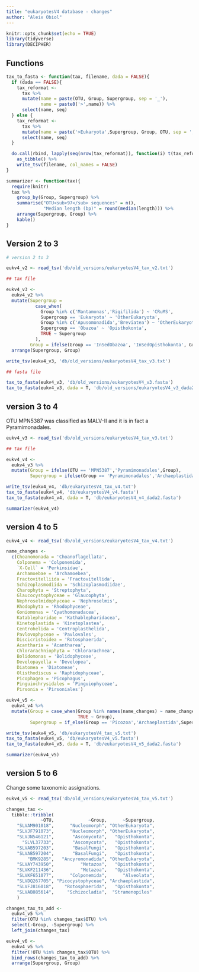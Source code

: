 ```yaml
---
title: "eukaryotesV4 database - changes"
author: "Aleix Obiol"
---
```


```r
knitr::opts_chunk$set(echo = TRUE)
library(tidyverse)
library(DECIPHER)
```

## Functions

```r
tax_to_fasta <- function(tax, filename, dada = FALSE){
  if (dada == FALSE){
    tax_reformat <- 
      tax %>%
      mutate(name = paste(OTU, Group, Supergroup, sep = '_'),
             name = paste0('>',name)) %>% 
      select(name, seq)
  } else {
    tax_reformat <- 
      tax %>%
      mutate(name = paste('>Eukaryota',Supergroup, Group, OTU, sep = ';')) %>% 
      select(name, seq)
  }

  do.call(rbind, lapply(seq(nrow(tax_reformat)), function(i) t(tax_reformat[i, ]))) %>% 
    as_tibble() %>% 
    write_tsv(filename, col_names = FALSE)
}

summarizer <- function(tax){
  require(knitr)
  tax %>% 
    group_by(Group, Supergroup) %>% 
    summarise("OTU<sub>97</sub> sequences" = n(),
              "Median length (bp)" = round(median(length))) %>% 
    arrange(Supergroup, Group) %>% 
    kable()
} 
```

## Version 2 to 3

```r
# version 2 to 3

eukv4_v2 <- read_tsv('db/old_versions/eukaryotesV4_tax_v2.txt')

## tax file

eukv4_v3 <-
  eukv4_v2 %>%
  mutate(Supergroup =
           case_when(
             Group %in% c('Mantamonas','Rigifilida') ~ 'CRuMS',
             Supergroup == 'Eukaryota' ~ 'OtherEukaryota',
             Group %in% c('Apusomonadida','Breviatea') ~ 'OtherEukaryota',
             Supergroup == 'Obazoa' ~ 'Opisthokonta',
             TRUE ~ Supergroup
           ),
         Group = ifelse(Group == 'InSedObazoa', 'InSedOpisthokonta', Group)) %>%
  arrange(Supergroup, Group)

write_tsv(eukv4_v3, 'db/old_versions/eukaryotesV4_tax_v3.txt')

## fasta file

tax_to_fasta(eukv4_v3, 'db/old_versions/eukaryotesV4_v3.fasta')
tax_to_fasta(eukv4_v3, dada = T, 'db/old_versions/eukaryotesV4_v3_dada2.fasta')
```

## version 3 to 4

OTU MPN5387 was classified as MALV-II and it is in fact a Pyramimonadales.

```r
eukv4_v3 <- read_tsv('db/old_versions/eukaryotesV4_tax_v3.txt')

## tax file

eukv4_v4 <- 
  eukv4_v3 %>% 
  mutate(Group = ifelse(OTU == 'MPN5387','Pyramimonadales',Group),
         Supergroup = ifelse(Group == 'Pyramimonadales','Archaeplastida',Supergroup))

write_tsv(eukv4_v4, 'db/eukaryotesV4_tax_v4.txt')
tax_to_fasta(eukv4_v4, 'db/eukaryotesV4_v4.fasta')
tax_to_fasta(eukv4_v4, dada = T, 'db/eukaryotesV4_v4_dada2.fasta')

summarizer(eukv4_v4)
```

## version 4 to 5

```r
eukv4_v4 <- read_tsv('db/old_versions/eukaryotesV4_tax_v4.txt')

name_changes <- 
  c(Choanomonada = 'Choanoflagellata',
    Colponema = 'Colponemida',
    `X-Cell` = 'Perkinsidae',
    Archamoebae = 'Archamoebea',
    Fractovitelliida = 'Fractovitellida',
    Schizoplasmodiida = 'Schizoplasmodiidae',
    Charophyta = 'Streptophyta',
    Glaucocystophyceae = 'Glaucophyta',
    Nephroselmidophyceae = 'Nephroselmis',
    Rhodophyta = 'Rhodophyceae',
    Goniomonas = 'Cyathomonadacea',
    Katablepharidae = 'Kathablepharidacea',
    Kinetoplastida = 'Kinetoplastea',
    Centrohelida = 'Centroplasthelida',
    Pavlovophyceae = 'Pavlovales',
    Discicristoidea = 'Rotosphaerida',
    Acantharia = 'Acantharea',
    Chlorarachniophyta = 'Chlorarachnea',
    Bolidomonas = 'Bolidophyceae',
    Developayella = 'Developea',
    Diatomea = 'Diatomeae',
    Olisthodiscus = 'Raphidophyceae',
    Picophagea = 'Picophagus',
    Pinguiochrysidales = 'Pinguiophyceae',
    Pirsonia = 'Pirsoniales')

eukv4_v5 <- 
  eukv4_v4 %>% 
  mutate(Group = case_when(Group %in% names(name_changes) ~ name_changes[Group],
                           TRUE ~ Group),
         Supergroup = if_else(Group == 'Picozoa','Archaeplastida',Supergroup))

write_tsv(eukv4_v5, 'db/eukaryotesV4_tax_v5.txt')
tax_to_fasta(eukv4_v5, 'db/eukaryotesV4_v5.fasta')
tax_to_fasta(eukv4_v5, dada = T, 'db/eukaryotesV4_v5_dada2.fasta')

summarizer(eukv4_v5)
```

## version 5 to 6

Change some taxonomic assignations.

```r
eukv4_v5 <- read_tsv('db/old_versions/eukaryotesV4_tax_v5.txt')

changes_tax <- 
  tibble::tribble(
             ~OTU,             ~Group,      ~Supergroup,
    "SLVAM901018",      "Nucleomorph", "OtherEukaryota",
    "SLVJF791073",      "Nucleomorph", "OtherEukaryota",
    "SLVJN546121",       "Ascomycota",   "Opisthokonta",
      "SLVL37733",       "Ascomycota",   "Opisthokonta",
    "SLVAB597203",       "BasalFungi",   "Opisthokonta",
    "SLVAB597204",       "BasalFungi",   "Opisthokonta",
        "BMK9285",   "Ancyromonadida", "OtherEukaryota",
    "SLVAY743950",          "Metazoa",   "Opisthokonta",
    "SLVKF211436",          "Metazoa",   "Opisthokonta",
    "SLVKF651077",      "Colponemida",      "Alveolata",
    "SLVDQ267705", "Picocystophyceae", "Archaeplastida",
    "SLVFJ816018",    "Rotosphaerida",   "Opisthokonta",
    "SLVAB085614",     "Schizocladia",  "Stramenopiles"
    )

changes_tax_to_add <- 
  eukv4_v5 %>% 
  filter(OTU %in% changes_tax$OTU) %>% 
  select(-Group, -Supergroup) %>% 
  left_join(changes_tax)

eukv4_v6 <- 
  eukv4_v5 %>% 
  filter(!OTU %in% changes_tax$OTU) %>% 
  bind_rows(changes_tax_to_add) %>% 
  arrange(Supergroup, Group)


```

